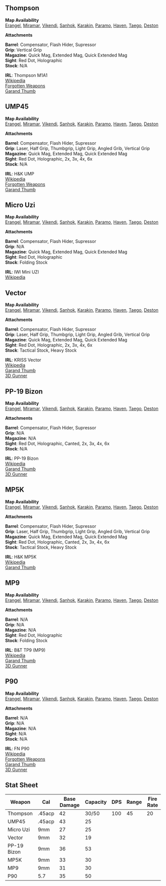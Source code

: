 
## Thompson

<Weapon name="Thompson"/>

**Map Availability**  
[Erangel](/maps/erangel),
[Miramar](/maps/miramar),
[Vikendi](/maps/vikendi),
[Sanhok](/maps/sanhok),
[Karakin](/maps/karakin),
[Paramo](/maps/paramo),
[Haven](/maps/haven),
[Taego](/maps/taego),
[Deston](/maps/deston)  

**Attachments**  

**Barrel**: Compensator, Flash Hider, Supressor  
**Grip**: Vertical Grip  
**Magazine**: Quick Mag, Extended Mag, Quick Extended Mag  
**Sight**: Red Dot, Holographic  
**Stock**: N/A  

**IRL**: Thompson M1A1  
[Wikipedia](https://en.wikipedia.org/wiki/Thompson_submachine_gun)  
[Forgotten Weapons](https://www.forgottenweapons.com/the-iconic-american-ww2-thompson-the-m1a1/)  
[Garand Thumb](https://www.youtube.com/watch?v=9UbAgtI7CCI)  

## UMP45

<Weapon name="UMP45"/>

**Map Availability**  
[Erangel](/maps/erangel),
[Miramar](/maps/miramar),
[Vikendi](/maps/vikendi),
[Sanhok](/maps/sanhok),
[Karakin](/maps/karakin),
[Paramo](/maps/paramo),
[Haven](/maps/haven),
[Taego](/maps/taego),
[Deston](/maps/deston)  

**Attachments**  

**Barrel**: Compensator, Flash Hider, Supressor  
**Grip**: Laser, Half Grip, Thumbgrip, Light Grip, Angled Grib, Vertical Grip  
**Magazine**: Quick Mag, Extended Mag, Quick Extended Mag  
**Sight**: Red Dot, Holographic, 2x, 3x, 4x, 6x  
**Stock**: N/A  

**IRL**: H&K UMP  
[Wikipedia](https://en.wikipedia.org/wiki/Heckler_%26_Koch_UMP)  
[Forgotten Weapons](https://www.forgottenweapons.com/hk-ump-an-hk-smg-made-for-40-and-45/)  
[Garand Thumb](https://www.youtube.com/watch?v=onzmRmgD9w4)  

## Micro Uzi

<Weapon name="Micro Uzi"/>

**Map Availability**  
[Erangel](/maps/erangel),
[Miramar](/maps/miramar),
[Vikendi](/maps/vikendi),
[Sanhok](/maps/sanhok),
[Karakin](/maps/karakin),
[Paramo](/maps/paramo),
[Haven](/maps/haven),
[Taego](/maps/taego),
[Deston](/maps/deston)  

**Attachments**  

**Barrel**: Compensator, Flash Hider, Supressor  
**Grip**: N/A  
**Magazine**: Quick Mag, Extended Mag, Quick Extended Mag  
**Sight**: Red Dot, Holographic  
**Stock**: Folding Stock  

**IRL**: IWI Mini UZI  
[Wikipedia](https://en.wikipedia.org/wiki/Uzi)  

## Vector

<Weapon name="Vector"/>

**Map Availability**  
[Erangel](/maps/erangel),
[Miramar](/maps/miramar),
[Vikendi](/maps/vikendi),
[Sanhok](/maps/sanhok),
[Karakin](/maps/karakin),
[Paramo](/maps/paramo),
[Haven](/maps/haven),
[Taego](/maps/taego),
[Deston](/maps/deston)  

**Attachments**  

**Barrel**: Compensator, Flash Hider, Supressor  
**Grip**: Laser, Half Grip, Thumbgrip, Light Grip, Angled Grib, Vertical Grip  
**Magazine**: Quick Mag, Extended Mag, Quick Extended Mag  
**Sight**: Red Dot, Holographic, 2x, 3x, 4x, 6x  
**Stock**: Tactical Stock, Heavy Stock  

**IRL**: KRISS Vector  
[Wikipedia](https://en.wikipedia.org/wiki/KRISS_Vector)  
[Garand Thumb](https://www.youtube.com/watch?v=xzFQGKs22Wg)  
[3D Gunner](https://www.youtube.com/watch?v=3VTozfN8RlU)  

## PP-19 Bizon

<Weapon name="PP-19 Bizon"/>

**Map Availability**  
[Erangel](/maps/erangel),
[Miramar](/maps/miramar),
[Vikendi](/maps/vikendi),
[Sanhok](/maps/sanhok),
[Karakin](/maps/karakin),
[Paramo](/maps/paramo),
[Haven](/maps/haven),
[Taego](/maps/taego),
[Deston](/maps/deston)  

**Attachments**  

**Barrel**: Compensator, Flash Hider, Supressor  
**Grip**: N/A  
**Magazine**: N/A  
**Sight**: Red Dot, Holographic, Canted, 2x, 3x, 4x, 6x  
**Stock**: N/A  

**IRL**: PP-19 Bizon  
[Wikipedia](https://en.wikipedia.org/wiki/PP-19_Bizon)  
[Garand Thumb](https://www.youtube.com/watch?v=WXTbuR_fbB8)  
[3D Gunner](https://www.youtube.com/watch?v=H77F5RixsrY&t=2s)  

## MP5K

<Weapon name="MP5K"/>

**Map Availability**  
[Erangel](/maps/erangel),
[Miramar](/maps/miramar),
[Vikendi](/maps/vikendi),
[Sanhok](/maps/sanhok),
[Karakin](/maps/karakin),
[Paramo](/maps/paramo),
[Haven](/maps/haven),
[Taego](/maps/taego),
[Deston](/maps/deston)  

**Attachments**  

**Barrel**: Compensator, Flash Hider, Supressor  
**Grip**: Laser, Half Grip, Thumbgrip, Light Grip, Angled Grib, Vertical Grip  
**Magazine**: Quick Mag, Extended Mag, Quick Extended Mag  
**Sight**: Red Dot, Holographic, Canted, 2x, 3x, 4x, 6x  
**Stock**: Tactical Stock, Heavy Stock  

**IRL**: H&K MP5K  
[Wikipedia](https://en.wikipedia.org/wiki/Heckler_%26_Koch_MP5)  
[Garand Thumb](https://www.youtube.com/watch?v=-yng8zJ1o80)  

## MP9

<Weapon name="MP9"/>

**Map Availability**  
[Erangel](/maps/erangel),
[Miramar](/maps/miramar),
[Vikendi](/maps/vikendi),
[Sanhok](/maps/sanhok),
[Karakin](/maps/karakin),
[Paramo](/maps/paramo),
[Haven](/maps/haven),
[Taego](/maps/taego),
[Deston](/maps/deston)  

**Attachments**  

**Barrel**: N/A  
**Grip**: N/A  
**Magazine**: N/A  
**Sight**: Red Dot, Holographic  
**Stock**: Folding Stock  

**IRL**: B&T TP9 (MP9)  
[Wikipedia](https://en.wikipedia.org/wiki/Br%C3%BCgger_%26_Thomet_MP9)  
[Garand Thumb](https://www.youtube.com/watch?v=I1UM4OJhKwc)  
[3D Gunner](https://www.youtube.com/watch?v=G3Xz7dj5j9c)  

## P90

<Weapon name="P90"/>

**Map Availability**  
[Erangel](/maps/erangel),
[Miramar](/maps/miramar),
[Vikendi](/maps/vikendi),
[Sanhok](/maps/sanhok),
[Karakin](/maps/karakin),
[Paramo](/maps/paramo),
[Haven](/maps/haven),
[Taego](/maps/taego),
[Deston](/maps/deston)  

**Attachments**  

**Barrel**: N/A  
**Grip**: N/A  
**Magazine**: N/A  
**Sight**: N/A  
**Stock**: N/A  

**IRL**: FN P90  
[Wikipedia](https://en.wikipedia.org/wiki/FN_P90)  
[Forgotten Weapons](https://www.youtube.com/watch?v=M20PiFxMkrs)  
[Garand Thumb](https://www.youtube.com/watch?v=gYkMrlbXOm0)  
[3D Gunner](https://www.youtube.com/watch?v=RqSgCTWI928)  

## Stat Sheet

| Weapon | Cal | Base Damage | Capacity | DPS | Range | Fire Rate |
| ------ | --- | ----------- | -------- | --- | ----- | --------- |
| Thompson | .45acp | 42 | 30/50 | 100 | 45 | 20 |
| UMP45 | .45acp | 43 | 25 |
| Micro Uzi | 9mm | 27 | 25 |
| Vector | 9mm | 32 | 19 |
| PP-19 Bizon | 9mm | 36 | 53 |
| MP5K | 9mm | 33 | 30 |
| MP9 | 9mm | 31 | 30 |
| P90 | 5.7 | 35 | 50 |